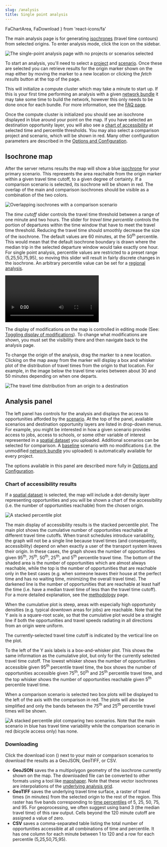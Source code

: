```yaml
---
slug: /analysis
title: Single point analysis
---
```


  FaChartArea,
  FaDownload
} from 'react-icons/fa'


The main analysis page is for generating [isochrones](/glossary#isochrone) (travel time contours) from selected origins. To enter analysis mode, click the <FaChartArea /> icon on the sidebar. 

<Image
  alt='The single-point analysis page with no projects or scenarios selected'
  src='/img/analysis-default-settings.png'
/>

To start an analysis, you'll need to select a [project](/glossary#project) and [scenario](/glossary#scenario). Once these are selected you can retrieve results for the origin marker shown on the map either by moving the marker to a new location or clicking the *fetch results* button at the top of the page. 

This will initialize a compute cluster which may take a minute to start up. 
If this is your first time performing an analysis with a given [network bundle](/glossary#network-bundle) it may take some time to build the network, however this only needs to be done once for each bundle. For more information, see the [FAQ page](/learn-more/faq#why-the-wait).

Once the compute cluster is initialized you should see an isochrone displayed in blue around your point on the map. If you have selected an destination opportunity layer, you will also see a [chart of accessibility](#accessibility-chart) at selected time and percentile thresholds. You may also select a comparison project and scenario, which will be shown in red.
Many other configuration parameters are described in the [Options and Configuration](/analysis/configuration).

## Isochrone map

After the server returns results the map will show a blue [isochrone](/glossary#isochrone) for your primary scenario. This represents the area reachable from the origin marker within a given travel time cutoff, to a given degree of certainty. If a comparison scenario is selected, its isochrone will be shown in red. The overlap of the main and comparison isochrones should be visible as a combination of the two colors.

<Image 
  src='/img/overlapping-isochrones.png' 
  alt='Overlapping isochrones with a comparison scenario'
/>

The *time cutoff* slider controls the travel time threshold between a range of one minute and two hours. The slider for *travel time percentile* controls the portion of departures within the time window that have to meet the travel time threshold. 
Reducing the travel time should smoothly decrease the size of the isochrone. 
The default values are 60 minutes, at the 50<sup>th</sup> percentile. This would mean that the default isochrone boundary is drawn where the median trip in the selected departure window would take exactly one hour. 
For single point analysis, percentile values are restricted to a preset range (5,25,50,75,95), so moving this slider will result in fairly discrete changes in the isochrone. An arbitrary percentile value can be set for a [regional analysis](/analysis/regional). 

<Video 
  alt='Testing different travel time cutoffs, percentiles, and origins'
  src='/travel-time-slider.m4v' 
/>

The display of modifications on the map is controlled in editing mode (See: [Toggling display of modifications](/edit-scenario/usage#toggle-mod-display)). To change what modifications are shown, you must set the visibility there and then navigate back to the analysis page. 

To change the origin of the analysis, drag the marker to a new location. Clicking on the map away from the marker will display a box and whisker plot of the distribution of travel times from the origin to that location. For example, in the image below the travel time varies between about 30 and 50 minutes depending on when one departs.

<Image 
  src='/img/destination-travel-time-distribution.png' 
  alt='The travel time distribution from an origin to a destination'
/>

## Analysis panel

The left panel has controls for the analysis and displays the access to opportunities afforded by the [scenario](/glossary#scenario). At the top of the panel, available scenarios and destination opportunity layers are listed in drop-down menus. For example, you might be interested in how a given scenario provides access to jobs, access to schools, or some other variable of interest represented in a [spatial dataset](/glossary#spatial-dataset) you uploaded.
Additional scenarios can be selected for comparison. A [baseline](/glossary#baseline-network) scenario with no modifications (i.e. the unmodified [network bundle](/glossary#network-bundle) you uploaded) is automatically available for every project.

The options available in this panel are described more fully in [Options and Configuration](/analysis/configuration).

### Chart of accessibility results

If a [spatial dataset](/glossary#spatial-dataset) is selected, the map will include a dot-density layer representing opportunities and you will be shown a chart of the accessibility (i.e. the number of opportunities reachable) from the chosen origin.

<Image 
  src='/img/analysis-stacked-percentile.png' 
  alt='A stacked percentile plot'
/>

The main display of accessibility results is the stacked percentile plot. The main plot shows the cumulative number of opportunities reachable at different travel time cutoffs. When transit schedules introduce variability, the graph will not be a single line because travel times (and consequently, accessibility) depend on when exactly a user of the transport system leaves their origin. In these cases, the graph shows the number of opportunities given 95<sup>th</sup>, 75<sup>th</sup>, 50<sup>th</sup>, 25<sup>th</sup>, and 5<sup>th</sup> percentile travel time. The bottom of the shaded area is the number of opportunities which are almost always reachable, while the top is the number of opportunities that are reachable only in the best cases (e.g. when someone leaves their house at the perfect time and has no waiting time, minimizing the overall travel time). The darkened line is the number of opportunities that are reachable at least half the time (i.e. have a median travel time of less than the travel time cutoff). For a more detailed explanation, see the [methodology](/analysis/methodology) page.

When the cumulative plot is steep, areas with especially high opportunity densities (e.g. typical downtown areas for jobs) are reachable. Note that the Y axis is a square-root scale, so that the cumulative plot would be a straight line if both the opportunities and travel speeds radiating in all directions from an origin were uniform.

The currently-selected travel time cutoff is indicated by the vertical line on the plot.

To the left of the Y axis labels is a box-and-whisker plot. This shows the same information as the cumulative plot, but only for the currently selected travel time cutoff. The lowest whisker shows the number of opportunities accessible given 95<sup>th</sup> percentile travel time, the box shows the number of opportunities accessible given 75<sup>th</sup>, 50<sup>th</sup> and 25<sup>th</sup> percentile travel time, and the top whisker shows the number of opportunities reachable given 5<sup>th</sup> percentile travel time.

When a comparison scenario is selected two box plots will be displayed to the left of the axis with the comparison in red. The plots will also be simplified and only the bands between the 75<sup>th</sup> and 25<sup>th</sup> percentile travel times will be shown.

<Image 
  src='/img/stacked-percentile-comparison.png' 
  alt='A stacked percentile plot comparing two scenarios. Note that the main scenario in blue has travel time variability while the comparison scenario in red (bicycle access only) has none.'
/>

### Downloading

Click the download icon (<FaDownload />) next to your main or comparison scenarios to download the results as a GeoJSON, GeoTIFF, or CSV. 

- **GeoJSON** saves the a multipolygon geometry of the isochrone currently shown on the map. The downloaded file can be converted to other formats using a tool like [mapshaper](http://mapshaper.org). Note that these vector isochrones are interpolations of the [underlying analysis grid](/analysis/methodology#spatial-resolution).
- **GeoTIFF** saves the underlying travel time surface, a raster of travel times (in minutes) from the selected origin to the rest of the region. This raster has five bands corresponding to [time percentiles](/analysis/methodology#time-percentile) of 5, 25, 50, 75, and 95. For geoprocessing, we often suggest using band 3 (the median travel time) of this raw output. Cells beyond the 120 minute cutoff are assigned a value of zero. 
- **CSV** saves a comma-separated table listing the total number of opportunities accessible at all combinations of time and percentile. It has one column for each minute between 1 to 120 and a row for each percentile (5,25,50,75,95).
